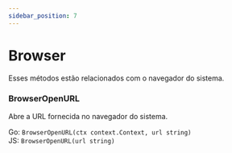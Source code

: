 ```yaml
---
sidebar_position: 7
---
```


# Browser

Esses métodos estão relacionados com o navegador do sistema.

### BrowserOpenURL

Abre a URL fornecida no navegador do sistema.

Go: `BrowserOpenURL(ctx context.Context, url string)`<br/> JS: `BrowserOpenURL(url string)`

